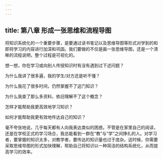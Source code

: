 ```yaml
---
---
---
```

title: 第八章 形成一张思维和流程导图
---




将知识系统化的一个重要步骤，是要通过读书笔记以及思维导图等形式对学到的和即将学习的内容进行加深和巩固。我们要做的不仅是画一张思维导图，还是一个清晰的流程说明，整个过程是可视化的。

想一想，你在学习或向别人传授知识时有没有遇到过下述问题？

为什么我讲了很多遍，我的学生/对方还是听不懂？

为什么我花了很多时间，仍然掌握不了这门知识？

为什么我查了那么多资料，依旧理解不了这个概念？

怎样才能帮助我更高效地学习知识？

如何才能帮助我更有效地传达自己的知识？

毫不夸张地说，几乎每天都有人向我表达类似的困惑。不管是在家里自己的阅读，还是在学校正式的学习场合，我总能看到一群在“教”与“学”之间挣扎的人。对学习者，要掌握的知识太多，对教学者，要传达的知识量也过于庞杂。这时候，你需要采取思维导图的形式加快理解，帮助自己将知识以一种简洁的结构系统化，从而提高学习的效率。
